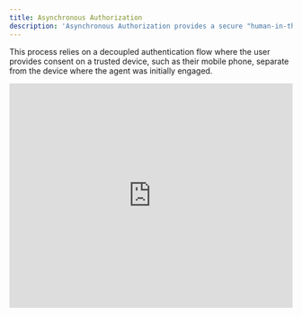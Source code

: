 ```yaml
---
title: Asynchronous Authorization
description: 'Asynchronous Authorization provides a secure "human-in-the-loop" mechanism, allowing agents to work autonomously in the background and seek user consent for sensitive or critical actions only when necessary.'
---
```


This process relies on a decoupled authentication flow where the user provides consent on a trusted device, such as their mobile phone, separate from the device where the agent was initially engaged.

<Frame>
  <iframe
    width="100%"
    height="400"
    src="https://play.vidyard.com/tHw62YdhKaUCRrmLheT1dE.html"
    title="Introducing: Auth for GenAI"
    frameborder="0"
    allow="accelerometer; autoplay; gyroscope; picture-in-picture; fullscreen"
    referrerpolicy="no-referrer-when-downgrade"
    allowfullscreen
  />
</Frame>

## Use cases for asynchronous authorization

AI agents often need to perform actions that are long-running, are executed at a later time, or involve sensitive operations. For example:

- **Transactional approvals:** An agent arranging a business trip might find a flight and hotel, but needs the user's final approval to complete the purchase.
- **Accessing sensitive data:** An agent might need to access a protected user's health records to answer a query.
- **Executing high-privilege tasks:** A DevOps agent might need permission to deploy a new version of an application to a production environment.

In these scenarios, the agent needs the user to approve an action at a later time. Asynchronous authorization allows the agent to initiate this request and let the user approve it at their convenience, creating a more seamless and secure user experience.

This decoupled mechanism is also ideal for human-in-the-loop interactions, such as approving a stock purchase through a chatbot or completing a financial transaction with a banking agent.

## Client-Initiated Backchannel Authentication and Rich Authorization Requests

Auth0 implements asynchronous authorization using the **Client-Initiated Backchannel Authentication (CIBA)** standard, enhanced with **Rich Authorization Requests (RAR)**.

- [**CIBA**](https://openid.net/specs/openid-client-initiated-backchannel-authentication-core-1_0.html) is an OpenID Foundation specification that defines a decoupled flow where a client application (the AI agent's backend, for example) can initiate an authentication request without direct interaction from the user on the same device. The user then approves or denies the request on a separate, trusted authentication device (like a mobile phone), typically via a push notification to an authenticator app or via SMS or email.
- [**RAR**](https://datatracker.ietf.org/doc/html/draft-ietf-oauth-rar) is an OAuth 2.0 extension that allows client applications to request more complex permissions beyond standard OAuth 2.0 scopes in an authorization request. It allows the agent to send a detailed, structured payload describing the exact transaction. This provides the user with specific, verifiable context such as “Approve payment of $50.00 to ExampleCorp”, instead of a generic prompt, which is critical for establishing user trust and security. Using RAR is optional for a CIBA flow.

The flow generally proceeds as follows:

<Steps>
  <Step title="Initiation">
    The agent's backend identifies a need for user approval and sends a CIBA
    request to the Auth0 `/bc-authorize` endpoint. This request includes a user
    identifier and the optional RAR payload in the (`authorization_details`)
    parameter.
  </Step>
  <Step title="Acknowledgment">
    Auth0 immediately acknowledges the request by returning a unique
    `auth_req_id`.
  </Step>
  <Step title="Polling">
    The agent's backend uses `auth_req_id` to begin polling the Auth0 `/token`
    endpoint to check for completion.
  </Step>
  <Step title="User consent">
    In parallel, Auth0 sends a notification (e.g., push, SMS, or email) to the
    user's authentication device, displaying the rich context from the RAR
    payload. The user approves or denies the request.
  </Step>
  <Step title="Token issuance">
    Once the user approves, the next polling request from the agent's backend to
    the `/token` endpoint will succeed. Auth0 returns the required access and ID
    tokens, allowing the agent to complete the authorized action.
  </Step>
</Steps>

## Get started

To begin using Asynchronous Authorization in your GenAI applications, refer to the following resources:

### Quickstarts

<Columns cols={2}>
  <Card
    title="Asynchronous Authorization"
    href="/get-started/asynchronous-authorization"
    icon="key"
    horizontal
  />
</Columns>

### Guides

<Columns cols={2}>
  <Card
    title="Configure Rich Authorization Requests (RAR)"
    href="https://auth0.com/docs/get-started/apis/configure-rich-authorization-requests"
    icon="gear"
    horizontal
  />
</Columns>

### Sample Apps

<Columns cols={2}>
  <Card
    title="Assistant0: Next.js + Vercel AI SDK"
    href="https://github.com/auth0-samples/auth0-assistant0/tree/main/ts-vercel-ai"
    icon={
      <img
        src="https://mintlify-assets.b-cdn.net/auth0/vercel.svg"
        alt="Vercel AI"
      />
    }
    horizontal
  />
  <Card
    title="Assistant0: Next.js + LangGraph"
    href="https://github.com/auth0-samples/auth0-assistant0/tree/main/ts-langchain"
    icon={
      <img
        src="https://mintlify-assets.b-cdn.net/auth0/langchain.svg"
        alt="LangChain"
      />
    }
    horizontal
  />
  <Card
    title="Assistant0: FastAPI + LangGraph"
    href="https://github.com/auth0-samples/auth0-assistant0/tree/main/py-langchain"
    icon={
      <img
        src="https://mintlify-assets.b-cdn.net/auth0/langchain.svg"
        alt="LangChain"
      />
    }
    horizontal
  />
  <Card
    title="Assistant0: Next.js + LlamaIndex - Coming soon"
    icon="clock"
    horizontal
  />
  <Card
    title="Auth0 AI SDK TypeScript samples"
    href="https://github.com/auth0-lab/auth0-ai-js/tree/main/examples/async-user-confirmation"
    icon="code"
    horizontal
  />
  <Card
    title="Auth0 AI SDK Python samples"
    href="https://github.com/auth0-lab/auth0-ai-python/tree/main/examples/async-user-confirmation"
    icon="python"
    horizontal
  />
</Columns>

### Learn more

<Columns cols={2}>
  <Card
    title="Client-Initiated Backchannel Authentication Flow"
    href="https://auth0.com/docs/get-started/authentication-and-authorization-flow/client-initiated-backchannel-authentication-flow"
    icon="gear"
    horizontal
  />
  <Card
    title="User Authorization with CIBA"
    href="https://auth0.com/docs/get-started/authentication-and-authorization-flow/client-initiated-backchannel-authentication-flow/user-authorization-with-ciba"
    icon="gear"
    horizontal
  />
</Columns>
